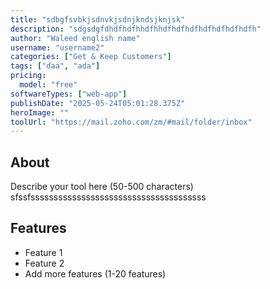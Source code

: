 ```yaml
---
title: "sdbgfsvbkjsdnvkjsdnjkndsjknjsk"
description: "sdgsdgfdhdfhdfhhdfhhdfhdfhdfhdfhdfhdfhdfh"
author: "Waleed english name"
username: "username2"
categories: ["Get & Keep Customers"]
tags: ["daa", "ada"]
pricing:
  model: "free"
softwareTypes: ["web-app"]
publishDate: "2025-05-24T05:01:28.375Z"
heroImage: ""
toolUrl: "https://mail.zoho.com/zm/#mail/folder/inbox"
---
```

## About
Describe your tool here (50-500 characters) sfssfssssssssssssssssssssssssssssssssssssss

## Features
- Feature 1
- Feature 2
- Add more features (1-20 features)